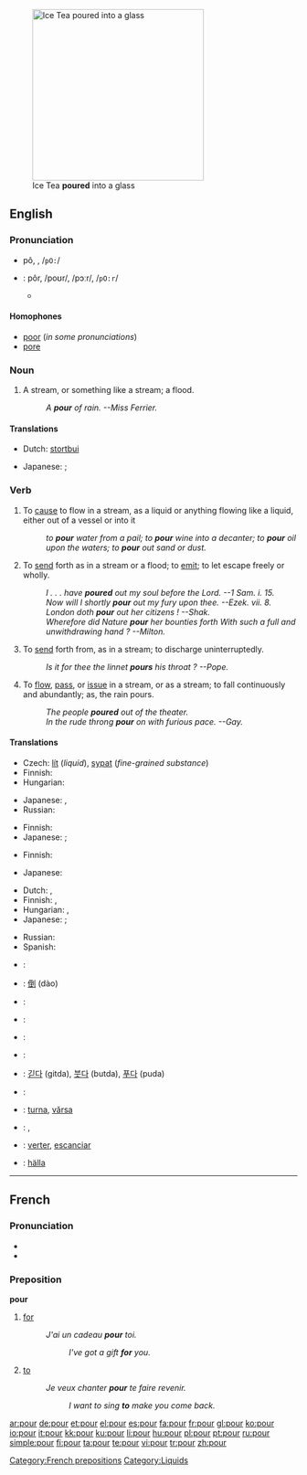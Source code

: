 [[Image:Ice Tea.jpg|thumb|300px|right|Ice Tea '''poured''' into a glass]]
==English==

===Pronunciation===
* {{a|RP}} pô, {{IPAchar|/pɔː/}}, /<tt>pO:</tt>/
* {{a|US}}: pôr, /poʊr/, /pɔːr/, /<tt>pO:r</tt>/
** {{rhymes|ɔː(r)}}

====Homophones====
* [[poor]] (''in some pronunciations'')
* [[pore]]

===Noun===
{{en-noun}}

# {{rivers}} {{colloquial}} A stream, or something like a stream; a flood.
#: ''A '''pour''' of rain. --Miss Ferrier.''

====Translations====
{{trans-top|a stream, or something like a stream; a flood}}
* Dutch: [[stortbui]] {{f}}
{{trans-mid}}
* Japanese: {{t-|ja|注入|tr=chūnyū|sc=Jpan}}; {{t|ja|流出|tr=ryūshutsu|sc=Jpan}}
{{trans-bottom}}

===Verb===
{{en-verb}}

# {{transitive}} To [[cause]] to flow in a stream, as a liquid or anything flowing like a liquid, either out of a vessel or into it
#: ''to '''pour''' water from a pail; to '''pour''' wine into a decanter; to '''pour''' oil upon the waters; to '''pour''' out sand or dust.''
# {{transitive}} To [[send]] forth as in a stream or a flood; to [[emit]]; to let escape freely or wholly.
#: ''I . . . have '''poured''' out my soul before the Lord. --1     Sam. i. 15.''
#: ''Now will I shortly '''pour''' out my fury upon thee. --Ezek. vii. 8.''
#: ''London doth '''pour''' out her citizens !   --Shak.''
#: ''Wherefore did Nature '''pour''' her bounties forth With such a full and unwithdrawing hand ?  --Milton.''
# {{transitive}} To [[send]] forth from, as in a stream; to discharge uninterruptedly.
#: ''Is it for thee the linnet '''pours''' his throat ? --Pope.''
# {{intransitive}} To [[flow]], [[pass]], or [[issue]] in a stream, or as a stream; to fall continuously and abundantly; as, the rain pours.
#: ''The people '''poured''' out of the theater.''
#: ''In the rude throng '''pour''' on with furious pace. --Gay.''

====Translations====
{{trans-top|to cause to flow in a stream}}
* Czech: [[lít]] (''liquid''), [[sypat]] (''fine-grained substance'')
* Finnish: {{t+|fi|kaataa}}
* Hungarian: {{t+|hu|önt}}
{{trans-mid}}
* Japanese: {{t|ja|注ぐ|tr=そそぐ, sosogu|sc=Jpan}}, {{t|ja|注ぐ|tr=tsugu|sc=Jpan}}
* Russian: {{t+|ru|лить|tr=lit’|sc=Cyrl}} {{impf}}
{{trans-bottom}}

{{trans-top|to send forth as in a stream or a flood}}
* Finnish: {{t|fi|vuodattaa}}
* Japanese: {{t|ja|注ぐ|tr=そそぐ, sosogu|sc=Jpan}}; {{qualifier|words in one's negative mind}} {{t|ja|吐露する|tr=toro suru|sc=Jpan}}
{{trans-mid}}
{{trans-bottom}}

{{trans-top|to send forth from, as in a stream; to discharge uninterruptedly}}
* Finnish: {{t|fi|vuodattaa}}
{{trans-mid}}
* Japanese: {{t|ja|溢れ出る|tr=afure-deru|sc=Jpan}}
{{trans-bottom}}

{{trans-top|to flow, pass, or issue in a stream, or as a stream}}
* Dutch: {{t+|nl|stromen}}, {{t+|nl|gieten}}
* Finnish: {{t-|fi|valua}}, {{t-|fi|virrata}}
* Hungarian: {{t|hu|ömlik}}, {{t|hu|zuhog}}
* Japanese: {{qualifier|flow out}} {{t|ja|流れ出る|tr=nagare-deru|sc=Jpan}}; {{qualifier|issue in}} {{t|ja|殺到する|tr=sattō suru|sc=Jpan}}
{{trans-mid}}
* Russian: {{t|ru|литься|tr=lít’s’a|sc=Cyrl}} {{impf}}
* Spanish: {{t|es|diluviar}}
{{trans-bottom}}

{{checktrans-top}}
* {{ttbc|Arabic}}: {{Arab|[[سكب]]}} {{IPAchar|(sákaba)}}
* {{ttbc|Chinese}}: [[倒]] (dào)
* {{ttbc|Dutch}}: {{t+|nl|gieten}}
* {{ttbc|French}}: {{t+|fr|verser}}
* {{ttbc|German}}: {{t+|de|gießen}}
* {{ttbc|Italian}}: {{t+|it|versare}}
{{checktrans-mid}}
* {{ttbc|Korean}}: [[긷다]] (gitda), [[붓다]] (butda), [[푸다]] (puda)
* {{ttbc|Portuguese}}: {{t+|pt|despejar}}
* {{ttbc|Romanian}}: [[turna]], [[vărsa]]
* {{ttbc|Serbian}}: {{t-|sr|liti}}, {{t-|sr|sipati}}
* {{ttbc|Spanish}}: [[verter]], [[escanciar]]
* {{ttbc|Swedish}}: [[hälla]]
{{checktrans-bottom}}

----

==French==

===Pronunciation===
* {{audio|Fr-pour.ogg|audio}}
* {{IPA|/puʁ/ |lang=fr}}

===Preposition===
'''pour'''

# [[for]]
#: ''J'ai un cadeau '''pour''' toi.''
#:: ''I've got a gift '''for''' you.''
# [[to]]
#: ''Je veux chanter '''pour''' te faire revenir.''
#:: ''I want to sing '''to''' make you come back.''

[[Category:French prepositions]]
[[Category:Liquids]]

[[ar:pour]]
[[de:pour]]
[[et:pour]]
[[el:pour]]
[[es:pour]]
[[fa:pour]]
[[fr:pour]]
[[gl:pour]]
[[ko:pour]]
[[io:pour]]
[[it:pour]]
[[kk:pour]]
[[ku:pour]]
[[li:pour]]
[[hu:pour]]
[[pl:pour]]
[[pt:pour]]
[[ru:pour]]
[[simple:pour]]
[[fi:pour]]
[[ta:pour]]
[[te:pour]]
[[vi:pour]]
[[tr:pour]]
[[zh:pour]]